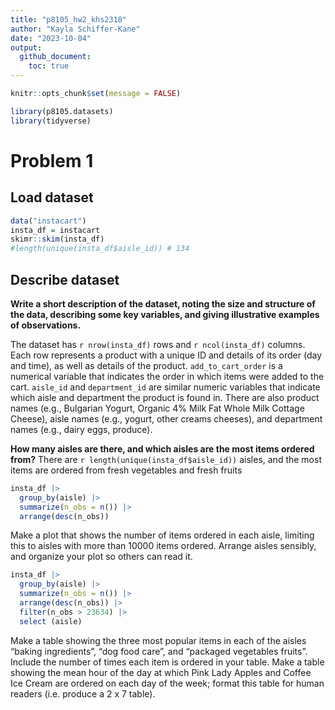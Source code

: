 ```yaml
---
title: "p8105_hw2_khs2318"
author: "Kayla Schiffer-Kane"
date: "2023-10-04"
output: 
  github_document:
    toc: true
---
```


```r
knitr::opts_chunk$set(message = FALSE)
```

```r
library(p8105.datasets)
library(tidyverse)
```


# Problem 1

## Load dataset
```r

data("instacart")
insta_df = instacart 
skimr::skim(insta_df)
#length(unique(insta_df$aisle_id)) # 134 
```

## Describe dataset 

**Write a short description of the dataset, noting the size and structure of the data, describing some key variables, and giving illustrative examples of observations.**

The dataset has `r nrow(insta_df)` rows and `r ncol(insta_df)` columns. Each row represents a product with a unique ID and details of its order (day and time), as well as details of the product. `add_to_cart_order` is a numerical variable that indicates the order in which items were added to the cart. `aisle_id` and `department_id` are similar numeric variables that indicate which aisle and department the product is found in. There are also product names (e.g., Bulgarian Yogurt, Organic 4% Milk Fat Whole Milk Cottage Cheese), aisle names (e.g., yogurt, other creams cheeses), and department names (e.g., dairy eggs, produce). 

**How many aisles are there, and which aisles are the most items ordered from?** There are `r length(unique(insta_df$aisle_id))` aisles, and the most items are ordered from fresh vegetables and fresh fruits

```r
insta_df |>
  group_by(aisle) |>
  summarize(n_obs = n()) |>
  arrange(desc(n_obs))
```




Make a plot that shows the number of items ordered in each aisle, limiting this to aisles with more than 10000 items ordered. Arrange aisles sensibly, and organize your plot so others can read it.

```r
insta_df |>
  group_by(aisle) |>
  summarize(n_obs = n()) |>
  arrange(desc(n_obs)) |>
  filter(n_obs > 23634) |>
  select (aisle)
```


Make a table showing the three most popular items in each of the aisles “baking ingredients”, “dog food care”, and “packaged vegetables fruits”. Include the number of times each item is ordered in your table.
Make a table showing the mean hour of the day at which Pink Lady Apples and Coffee Ice Cream are ordered on each day of the week; format this table for human readers (i.e. produce a 2 x 7 table).


